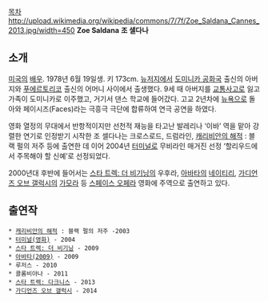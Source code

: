 [[목차]]
http://upload.wikimedia.org/wikipedia/commons/7/7f/Zoe_Saldana_Cannes_2013.jpg/width=450
'''Zoe Saldana'''
'''조 샐다나'''

== 소개 ==
[[미국]]의 [[배우]]. 1978년 6월 19일생. 키 173cm. [[뉴저지]]에서 [[도미니카 공화국]] 출신의 아버지와 [[푸에르토리코]] 출신의 어머니 사이에서 출생했다. 9세 때 아버지를 [[교통사고]]로 잃고 가족이 도미니카로 이주했고, 거기서 댄스 학교에 들어갔다. 고교 2년차에 [[뉴욕]]으로 돌아와 페이시즈(Faces)라는 극흥극 극단에 합류하여 연극 공연을 하였다.

영화 열정의 무대에서 반항적이지만 선천적 재능을 타고난 발레리나 ‘이바’ 역을 맡아 강렬한 연기로 인정받기 시작한 조 셀다나는 크로스로드, 드럼라인, [[캐리비안의 해적]] : 블랙 펄의 저주 등에 출연한 데 이어 2004년 [[터미널(영화)|터미널]]로 무비라인 매거진 선정 ‘할리우드에서 주목해야 할 신예’로 선정되었다.

2000년대 후반에 들어서는 [[스타 트렉: 더 비기닝]]의 우후라, [[아바타(2009)|아바타]]의 [[네이티리]], [[가디언즈 오브 갤럭시]]의 [[가모라]] 등 [[스페이스 오페라]] 영화에 주역으로 출연하고 있다.

== 출연작 ==
 * [[캐리비안의 해적]] : 블랙 펄의 저주 -2003
 * [[터미널(영화)]] - 2004
 * [[스타 트렉: 더 비기닝]] - 2009
 * [[아바타(2009)]] - 2009
 * 루저스 - 2010
 * 콜롬비아나 - 2011
 * [[스타 트렉: 다크니스]] - 2013
 * [[가디언즈 오브 갤럭시]] - 2014
